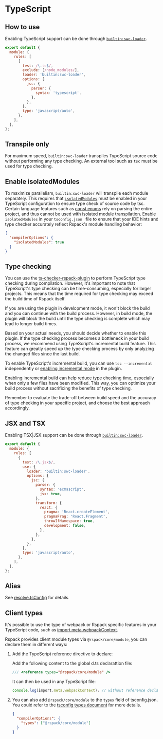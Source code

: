 # TypeScript

## How to use

Enabling TypeScript support can be done through [`builtin:swc-loader`](/guide/features/builtin-swc-loader).

```js title="rspack.config.mjs"
export default {
  module: {
    rules: [
      {
        test: /\.ts$/,
        exclude: [/node_modules/],
        loader: 'builtin:swc-loader',
        options: {
          jsc: {
            parser: {
              syntax: 'typescript',
            },
          },
        },
        type: 'javascript/auto',
      },
    ],
  },
};
```

## Transpile only

For maximum speed, `builtin:swc-loader` transpiles TypeScript source code without performing any type checking. An external tool such as `tsc` must be used for type checking.

## Enable isolatedModules

To maximize parallelism, `builtin:swc-loader` will transpile each module separately. This requires that [`isolatedModules`](https://www.typescriptlang.org/tsconfig#isolatedModules) must be enabled in your TypeScript configuration to ensure type check of source code by tsc. Certain language features such as [const enums](https://www.typescriptlang.org/docs/handbook/enums.html#const-enums) rely on parsing the entire project, and thus cannot be used with isolated module transpilation. Enable `isolatedModules` in your `tsconfig.json ` file to ensure that your IDE hints and type checker accurately reflect Rspack's module handling behavior:

```json title="tsconfig.json"
{
  "compilerOptions": {
    "isolatedModules": true
  }
}
```

## Type checking

You can use the [ts-checker-rspack-plugin](https://github.com/rspack-contrib/ts-checker-rspack-plugin) to perform TypeScript type checking during compilation. However, it's important to note that TypeScript's type checking can be time-consuming, especially for larger projects. This means that the time required for type checking may exceed the build time of Rspack itself.

If you are using the plugin in development mode, it won't block the build and you can continue with the build process. However, in build mode, the plugin will block the build until the type checking is complete which may lead to longer build times.

Based on your actual needs, you should decide whether to enable this plugin. If the type checking process becomes a bottleneck in your build process, we recommend using TypeScript's incremental build feature. This feature can greatly speed up the type checking process by only analyzing the changed files since the last build.

To enable TypeScript's incremental build, you can use `tsc --incremental` independently or [enabling incremental mode](https://github.com/rspack-contrib/ts-checker-rspack-plugin#enabling-incremental-mode) in the plugin.

Enabling incremental build can help reduce type checking time, especially when only a few files have been modified. This way, you can optimize your build process without sacrificing the benefits of type checking.

Remember to evaluate the trade-off between build speed and the accuracy of type checking in your specific project, and choose the best approach accordingly.

## JSX and TSX

Enabling TSX|JSX support can be done through [`builtin:swc-loader`](/guide/features/builtin-swc-loader).

```js title="rspack.config.mjs"
export default {
  module: {
    rules: [
      {
        test: /\.jsx$/,
        use: {
          loader: 'builtin:swc-loader',
          options: {
            jsc: {
              parser: {
                syntax: 'ecmascript',
                jsx: true,
              },
              transform: {
                react: {
                  pragma: 'React.createElement',
                  pragmaFrag: 'React.Fragment',
                  throwIfNamespace: true,
                  development: false,
                },
              },
            },
          },
        },
        type: 'javascript/auto',
      },
    ],
  },
};
```

## Alias

See [resolve.tsConfig](/config/resolve#resolvetsconfig) for details.

## Client types

It's possible to use the type of webpack or Rspack specific features in your TypeScript code, such as [import.meta.webpackContext](/api/runtime-api/module-variables#importmetawebpackcontext).

Rspack provides client module types via `@rspack/core/module`, you can declare them in different ways:

1. Add the TypeScript reference directive to declare:

   Add the following content to the global d.ts declarattion file:

   ```ts title="src/index.ts"
   /// <reference types="@rspack/core/module" />
   ```

   It can then be used in any TypeScript file:

   ```ts title="src/index.ts"
   console.log(import.meta.webpackContext); // without reference declared above, TypeScript will throw an error
   ```

2. You can also add `@rspack/core/module` to the `types` field of tsconfig.json. You could refer to the [tsconfig types document](https://www.typescriptlang.org/tsconfig/#types) for more details.

   ```json title="tsconfig.json"
   {
     "compilerOptions": {
       "types": ["@rspack/core/module"]
     }
   }
   ```
